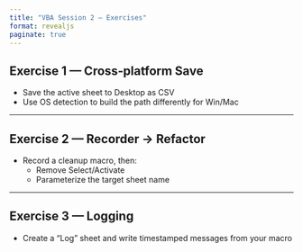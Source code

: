 ```yaml
---
title: "VBA Session 2 — Exercises"
format: revealjs
paginate: true
---
```


## Exercise 1 — Cross‑platform Save

- Save the active sheet to Desktop as CSV
- Use OS detection to build the path differently for Win/Mac

---

## Exercise 2 — Recorder → Refactor

- Record a cleanup macro, then:
  - Remove Select/Activate
  - Parameterize the target sheet name

---

## Exercise 3 — Logging

- Create a "Log" sheet and write timestamped messages from your macro
